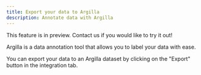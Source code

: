 ```yaml
---
title: Export your data to Argilla
description: Annotate data with Argilla
---
```


<Info>This feature is in preview. Contact us if you would like to try it out!</Info>

Argilla is a data annotation tool that allows you to label your data with ease. 

You can export your data to an Argilla dataset by clicking on the "Export" button in the integration tab. 

